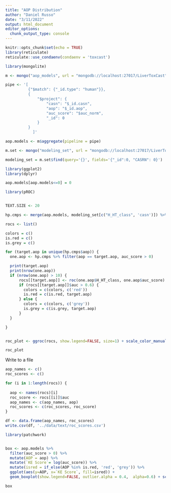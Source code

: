 ```yaml
---
title: "AOP Distribution"
author: "Daniel Russo"
date: "3/11/2022"
output: html_document
editor_options: 
  chunk_output_type: console
---
```


```r
knitr::opts_chunk$set(echo = TRUE)
library(reticulate)
reticulate::use_condaenv(condaenv = 'toxcast')
```


```r
library(mongolite)

m <- mongo("aop_models", url = "mongodb://localhost:27017/LiverToxCast")

pipe <- '[
          {"$match": {"_id.type": "human"}},
          {
              "$project": {
                  "casn": "$_id.casn",
                  "aop": "$_id.aop",
                  "auc_score": "$auc_norm",
                  "_id": 0
              }
          }
            ]'

aop.models <- m$aggregate(pipeline = pipe)

m.set <- mongo("modeling_set", url = "mongodb://localhost:27017/LiverToxCast")

modeling_set = m.set$find(query='{}', fields='{"_id":0, "CASRN": 0}')

```

```r
library(ggplot2)
library(dplyr)

aop.models[aop.models<=0] = 0 

```


```r
library(pROC)


TEXT.SIZE <- 20

hp.cmps <- merge(aop.models, modeling_set[c("H_HT_class", 'casn')]) %>% filter(!is.na(H_HT_class))

rocs <- list()

colors = c()
is.red = c()
is.grey = c()

for (target.aop in unique(hp.cmps$aop)) {
  one.aop <- hp.cmps %>% filter(aop == target.aop, auc_score > 0)

  print(target.aop)
  print(nrow(one.aop))
  if (nrow(one.aop) > 10) {
      rocs[[target.aop]] <- roc(one.aop$H_HT_class, one.aop$auc_score)
      if (rocs[[target.aop]]$auc > 0.6) {
        colors = c(colors, c('red')) 
        is.red = c(is.red, target.aop)
      } else {
        colors = c(colors, c('grey'))
        is.grey = c(is.grey, target.aop)
      }
  }

}


roc_plot <- ggroc(rocs, show.legend=FALSE, size=1) + scale_color_manual(values=colors) + theme_linedraw(base_size = TEXT.SIZE)

roc_plot
```

Write to a file

```r

aop_names <- c()
roc_scores <- c()

for (i in 1:length(rocs)) {
  
  aop <- names(rocs)[i]
  roc_score <- rocs[[i]]$auc
  aop_names <- c(aop_names, aop)
  roc_scores <- c(roc_scores, roc_score)
}

df <- data.frame(aop_names, roc_scores)
write.csv(df, '../data/text/roc_scores.csv')
```

```r
library(patchwork)


box <- aop.models %>%
  filter(auc_score > 0) %>%
  mutate(AOP = aop) %>%
  mutate(`KE Score`= log(auc_score)) %>%
  mutate(isred = if_else(AOP %in% is.red, 'red', 'grey')) %>%
  ggplot(aes(y=AOP, x=`KE Score`, fill=isred)) +
  geom_boxplot(show.legend=FALSE, outlier.alpha = 0.4,  alpha=0.6) + scale_fill_manual(values=c('red'='red', 'grey'='grey')) + theme_linedraw(base_size = TEXT.SIZE-2)

box

```
